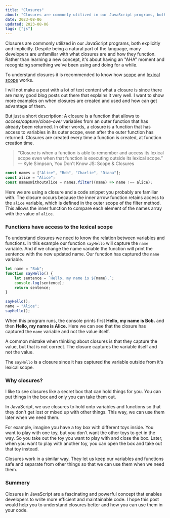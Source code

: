 ```yaml
---
title: "Closures"
about: "Closures are commonly utilized in our JavaScript programs, both explicitly and implicitly. Despite being a natural part of the language, many developers are unfamiliar with what closures are and how they function. Rather than learning a new concept, it's about having an "AHA" moment and recognizing something we've been using and doing for a while.
date: 2023-08-06
updated: 2023-08-06
tags: ["js"]
---
```


Closures are commonly utilized in our JavaScript programs, both explicitly and implicitly. Despite being a natural part of the language, many developers are unfamiliar with what closures are and how they function. Rather than learning a new concept, it's about having an "AHA" moment and recognizing something we've been using and doing for a while.

To understand closures it is recommended to know how [scope](https://developer.mozilla.org/en-US/docs/Glossary/Scope) and [lexical scope](https://www.educative.io/answers/lexical-scope-in-javascript) works.

I will not make a post with a lot of text content what a closure is since there are many good blog posts out there that explains it very well.
I want to show more examples on when closures are created and used and how can get advantage of them.

But just a short description:
A closure is a function that allows to _access/capture/close-over_ variables from an outer function that has already been returned. In other words, a closure is a function that has access to variables in its outer scope, even after the outer function has returned. Closures are created every time a function is created, at function creation time.

> “Closure is when a function is able to remember and access its lexical scope even when that function is executing outside its lexical scope.”
> ― Kyle Simpson, You Don't Know JS: Scope & Closures

```js
const names = ["Alice", "Bob", "Charlie", "Diana"];
const alice = "Alice";
const namesWithoutAlice = names.filter((name) => name !== alice);
```

Here we are using a closure and a code snippet you probably are familiar with.
The closure occurs because the inner arrow function retains access to the `alice` variable, which is defined in the outer scope of the filter method. This allows the inner function to compare each element of the names array with the value of `alice`.

### Functions have access to the lexical scope

To understand closures we need to know the relation between variables and functions.
In this example our function `sayHello` will capture the `name` variable.
And if we change the name variable the function will print the sentence with the new updated name.
Our function has captured the `name` variable.

```js
let name = "Bob";
function sayHello() {
	let sentence = `Hello, my name is ${name}.`;
	console.log(sentence);
	return sentence;
}

sayHello();
name = "Alice";
sayHello();
```

When this program runs, the console prints first **Hello, my name is Bob.** and then **Hello, my name is Alice.** Here we can see that the closure has captured the `name` variable and not the value itself.

A common mistake when thinking about closures is that they capture the value, but that is not correct. The closure captures the variable itself and not the value.

The `sayHello` is a closure since it has captured the variable outside from it's lexical scope.

### Why closures?

I like to see closures like a secret box that can hold things for you. You can put things in the box and only you can take them out.

In JavaScript, we use closures to hold onto variables and functions so that they don't get lost or mixed up with other things. This way, we can use them later when we need them.

For example, imagine you have a toy box with different toys inside. You want to play with one toy, but you don't want the other toys to get in the way. So you take out the toy you want to play with and close the box. Later, when you want to play with another toy, you can open the box and take out that toy instead.

Closures work in a similar way. They let us keep our variables and functions safe and separate from other things so that we can use them when we need them.

### Summery

Closures in JavaScript are a fascinating and powerful concept that enables developers to write more efficient and maintainable code.
I hope this post would help you to understand closures better and how you can use them in your code.
